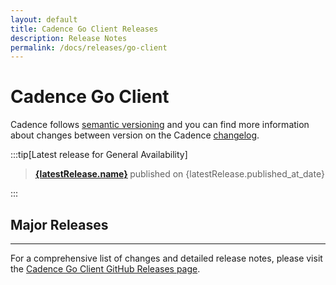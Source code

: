 ```yaml
---
layout: default
title: Cadence Go Client Releases
description: Release Notes
permalink: /docs/releases/go-client
---
```


# Cadence Go Client



Cadence follows [semantic versioning](https://semver.org/spec/v2.0.0.html) and you can find more information about changes between version on the Cadence [changelog](https://github.com/cadence-workflow/cadence/blob/master/CHANGELOG.md).

:::tip[Latest release for General Availability]

> <strong><a href={latestRelease.html_url} target="_blank">{latestRelease.name}</a> </strong>published on {latestRelease.published_at_date}

:::

## Major Releases
<ListReleases releases={releases}></ListReleases>

---

For a comprehensive list of changes and detailed release notes, please visit the [Cadence Go Client GitHub Releases page](https://github.com/cadence-workflow/cadence-go-client/releases).
